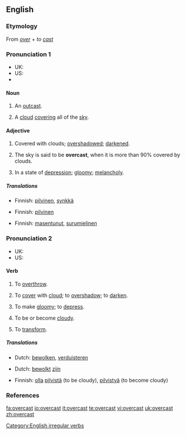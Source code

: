 {{wikipedia|dab=overcast (disambiguation)|overcast}}
==English==

===Etymology===
From ''[[over]]'' + ''to [[cast]]''

===Pronunciation 1===
{{rfc-pron-n|Pronunciation 1|lang=en}}
* UK: {{IPA|/ˈəʊvəkɑːst/}}
* US: {{IPA|/ˈɔʊvərkæst/}}
* {{audio|en-uk-overcast.ogg|Audio (UK)}}

====Noun====
{{en-noun}}

# {{obsolete}} An [[outcast]].
# A [[cloud]] [[cover]]ing all of the [[sky]].

====Adjective====
{{en-adj}}

# Covered with clouds; [[overshadow]]ed; [[darken]]ed.
# {{meteorology}} The sky is said to be '''overcast''', when it is more than 90% covered by clouds.
# In a state of [[depression]]; [[gloomy]]; [[melancholy]].

=====Translations=====
{{trans-top|covered with clouds; overshadowed; darkened}}
* Finnish: [[pilvinen]], [[synkkä]]
{{trans-mid}}
{{trans-bottom}}

{{trans-top|meteorological term}}
* Finnish: [[pilvinen]]
{{trans-mid}}
{{trans-bottom}}

{{trans-top|in a state of depression; gloomy; melancholy}}
* Finnish: [[masentunut]], [[surumielinen]]
{{trans-mid}}
{{trans-bottom}}

===Pronunciation 2===
* UK: {{IPA|/əʊvəˈkɑːst/}}
* US: {{IPA|/ɔʊvərˈkæst/}}

====Verb====
{{en-verb|overcasts|overcasting|overcast}}

# {{context|transitive|obsolete}} To [[overthrow]].
# {{transitive}} To [[cover]] with [[cloud]]; to [[overshadow]]; to [[darken]].
# {{transitive}} To make [[gloomy]]; to [[depress]].
# {{context|intransitive|obsolete}} To be or become [[cloudy]].
# {{context|transitive|obsolete}} To [[transform]].

=====Translations=====
{{trans-top|to cover with cloud; to overshadow; to darken}}
* Dutch: [[bewolken]], [[verduisteren]]
{{trans-mid}}
{{trans-bottom}}

{{trans-top|to be cloudy}}
* Dutch: [[bewolkt]] [[zijn]]
{{trans-mid}}
* Finnish: [[olla]] [[pilvinen|pilvistä]] (to be cloudy), [[pilvistyä]] (to become cloudy)
{{trans-bottom}}

===References===
{{R:Century 1911}}
{{R:Webster 1913}}

[[Category:English irregular verbs]]

[[fa:overcast]]
[[io:overcast]]
[[it:overcast]]
[[te:overcast]]
[[vi:overcast]]
[[uk:overcast]]
[[zh:overcast]]